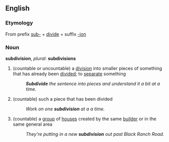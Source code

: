 ==English==
===Etymology===
From prefix [[sub-]] + [[divide]] + suffix [[-ion]]

===Noun===
'''subdivision''', ''plural'': '''subdivisions'''
#(countable or uncountable) a [[division]] into smaller pieces of something that has already been [[divided]]; to [[separate]] something
#:'''''Subdivide''' the sentence into pieces and understand it a bit at a time.''
#(countable) such a piece that has been divided
#:''Work on one '''subdivision''' at a a time.''
#(countable) a [[group]] of [[houses]] created by the same [[builder]] or in the same general area 
#:''They're putting in a new '''subdivision''' out past Black Ranch Road.''